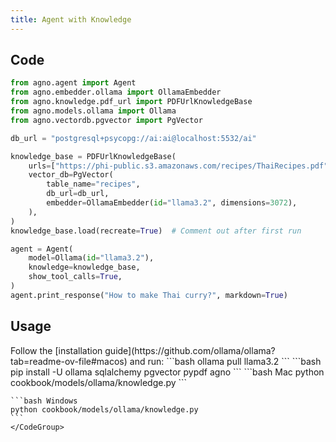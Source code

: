 ```yaml
---
title: Agent with Knowledge
---
```


## Code

```python cookbook/models/ollama/knowledge.py
from agno.agent import Agent
from agno.embedder.ollama import OllamaEmbedder
from agno.knowledge.pdf_url import PDFUrlKnowledgeBase
from agno.models.ollama import Ollama
from agno.vectordb.pgvector import PgVector

db_url = "postgresql+psycopg://ai:ai@localhost:5532/ai"

knowledge_base = PDFUrlKnowledgeBase(
    urls=["https://phi-public.s3.amazonaws.com/recipes/ThaiRecipes.pdf"],
    vector_db=PgVector(
        table_name="recipes",
        db_url=db_url,
        embedder=OllamaEmbedder(id="llama3.2", dimensions=3072),
    ),
)
knowledge_base.load(recreate=True)  # Comment out after first run

agent = Agent(
    model=Ollama(id="llama3.2"),
    knowledge=knowledge_base,
    show_tool_calls=True,
)
agent.print_response("How to make Thai curry?", markdown=True)
```

## Usage

<Steps>
  <Snippet file="create-venv-step.mdx" />

  <Step title="Install Ollama">
    Follow the [installation guide](https://github.com/ollama/ollama?tab=readme-ov-file#macos) and run:
    ```bash
    ollama pull llama3.2
    ```
  </Step>

  <Step title="Install libraries">
    ```bash
    pip install -U ollama sqlalchemy pgvector pypdf agno
    ```
  </Step>

  <Step title="Run Agent">
    <CodeGroup>
    ```bash Mac
    python cookbook/models/ollama/knowledge.py
    ```

    ```bash Windows
    python cookbook/models/ollama/knowledge.py
    ```
    </CodeGroup>
  </Step>
</Steps>